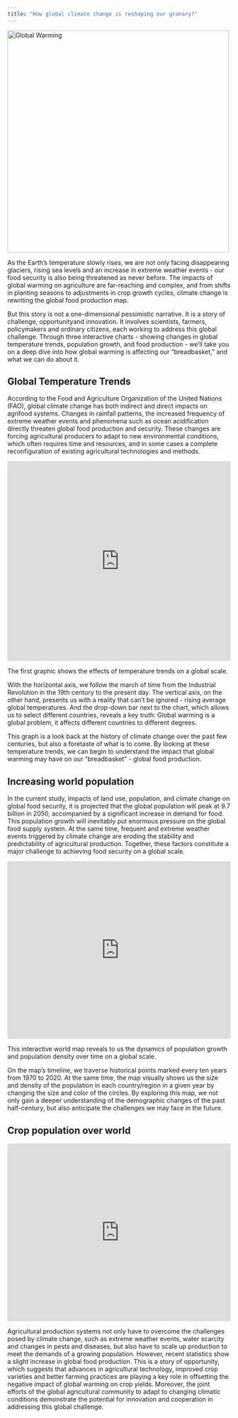 ```yaml
---
title: "How global climate change is reshaping our granary?"
---
```

```{=html}
<img src="GlobalWarming1.jpg" alt="Global Warming" width="500" />
```


As the Earth's temperature slowly rises, we are not only facing disappearing glaciers, rising sea levels and an increase in extreme weather events - our food security is also being threatened as never before. The impacts of global warming on agriculture are far-reaching and complex, and from shifts in planting seasons to adjustments in crop growth cycles, climate change is rewriting the global food production map.

But this story is not a one-dimensional pessimistic narrative. It is a story of challenge, opportunityand innovation. It involves scientists, farmers, policymakers and ordinary citizens, each working to address this global challenge. Through three interactive charts - showing changes in global temperature trends, population growth, and food production - we'll take you on a deep dive into how global warming is affecting our "breadbasket," and what we can do about it.

## Global Temperature Trends

According to the Food and Agriculture Organization of the United Nations (FAO), global climate change has both indirect and direct impacts on agrifood systems. Changes in rainfall patterns, the increased frequency of extreme weather events and phenomena such as ocean acidification directly threaten global food production and security. These changes are forcing agricultural producers to adapt to new environmental conditions, which often requires time and resources, and in some cases a complete reconfiguration of existing agricultural technologies and methods.

```{=html}
<iframe height="450" width="100%" frameborder="no" src="https://jinwchao.shinyapps.io/personal_app/"> </iframe>
```


The first graphic shows the effects of temperature trends on a global scale.

With the horizontal axis, we follow the march of time from the Industrial Revolution in the 19th century to the present day. The vertical axis, on the other hand, presents us with a reality that can't be ignored - rising average global temperatures. And the drop-down bar next to the chart, which allows us to select different countries, reveals a key truth: Global warming is a global problem, it affects different countries to different degrees.

This graph is a look back at the history of climate change over the past few centuries, but also a foretaste of what is to come. By looking at these temperature trends, we can begin to understand the impact that global warming may have on our "breadbasket" - global food production.

## Increasing world population

In the current study, Impacts of land use, population, and climate change on global food security, it is projected that the global population will peak at 9.7 billion in 2050, accompanied by a significant increase in demand for food. This population growth will inevitably put enormous pressure on the global food supply system. At the same time, frequent and extreme weather events triggered by climate change are eroding the stability and predictability of agricultural production. Together, these factors constitute a major challenge to achieving food security on a global scale.

```{=html}
<iframe height="400" width="100%" frameborder="no" src="https://jinwchao.shinyapps.io/app-2/"> </iframe>
```


This interactive world map reveals to us the dynamics of population growth and population density over time on a global scale.

On the map's timeline, we traverse historical points marked every ten years from 1970 to 2020. At the same time, the map visually shows us the size and density of the population in each country/region in a given year by changing the size and color of the circles. By exploring this map, we not only gain a deeper understanding of the demographic changes of the past half-century, but also anticipate the challenges we may face in the future.

## Crop population over world

```{=html}
<iframe height="400" width="100%" frameborder="no" src="https://jinwchao.shinyapps.io/app-3/"> </iframe>
```

Agricultural production systems not only have to overcome the challenges posed by climate change, such as extreme weather events, water scarcity and changes in pests and diseases, but also have to scale up production to meet the demands of a growing population.
However, recent statistics show a slight increase in global food production. This is a story of opportunity, which suggests that advances in agricultural technology, improved crop varieties and better farming practices are playing a key role in offsetting the negative impact of global warming on crop yields. Moreover, the joint efforts of the global agricultural community to adapt to changing climatic conditions demonstrate the potential for innovation and cooperation in addressing this global challenge.

